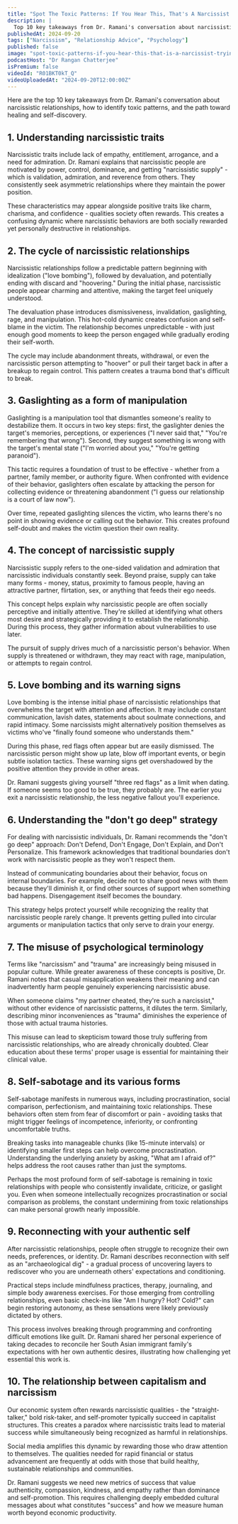 ```yaml
---
title: "Spot The Toxic Patterns: If You Hear This, That's A Narcissist Trying To Trap You! | Dr. Ramani"
description: |
  Top 10 key takeaways from Dr. Ramani's conversation about narcissistic relationships, how to identify toxic patterns, and the path toward healing and self-discovery.
publishedAt: 2024-09-20
tags: ["Narcissism", "Relationship Advice", "Psychology"]
published: false
image: "spot-toxic-patterns-if-you-hear-this-that-is-a-narcissist-trying-to-trap-you-ramani.jpg"
podcastHost: "Dr Rangan Chatterjee"
isPremium: false
videoId: "R01BKT0kT_Q"
videoUploadedAt: "2024-09-20T12:00:00Z"
---
```



<PodcastSummaryPageLayout frontmatter={frontmatter}>
Here are the top 10 key takeaways from Dr. Ramani's conversation about narcissistic relationships, how to identify toxic patterns, and the path toward healing and self-discovery.

## 1. Understanding narcissistic traits

Narcissistic traits include lack of empathy, entitlement, arrogance, and a need for admiration. Dr. Ramani explains that narcissistic people are motivated by power, control, dominance, and getting "narcissistic supply" - which is validation, admiration, and reverence from others. They consistently seek asymmetric relationships where they maintain the power position.

These characteristics may appear alongside positive traits like charm, charisma, and confidence - qualities society often rewards. This creates a confusing dynamic where narcissistic behaviors are both socially rewarded yet personally destructive in relationships.

## 2. The cycle of narcissistic relationships

Narcissistic relationships follow a predictable pattern beginning with idealization ("love bombing"), followed by devaluation, and potentially ending with discard and "hoovering." During the initial phase, narcissistic people appear charming and attentive, making the target feel uniquely understood.

The devaluation phase introduces dismissiveness, invalidation, gaslighting, rage, and manipulation. This hot-cold dynamic creates confusion and self-blame in the victim. The relationship becomes unpredictable - with just enough good moments to keep the person engaged while gradually eroding their self-worth.

The cycle may include abandonment threats, withdrawal, or even the narcissistic person attempting to "hoover" or pull their target back in after a breakup to regain control. This pattern creates a trauma bond that's difficult to break.

## 3. Gaslighting as a form of manipulation

Gaslighting is a manipulation tool that dismantles someone's reality to destabilize them. It occurs in two key steps: first, the gaslighter denies the target's memories, perceptions, or experiences ("I never said that," "You're remembering that wrong"). Second, they suggest something is wrong with the target's mental state ("I'm worried about you," "You're getting paranoid").

This tactic requires a foundation of trust to be effective - whether from a partner, family member, or authority figure. When confronted with evidence of their behavior, gaslighters often escalate by attacking the person for collecting evidence or threatening abandonment ("I guess our relationship is a court of law now").

Over time, repeated gaslighting silences the victim, who learns there's no point in showing evidence or calling out the behavior. This creates profound self-doubt and makes the victim question their own reality.

## 4. The concept of narcissistic supply

Narcissistic supply refers to the one-sided validation and admiration that narcissistic individuals constantly seek. Beyond praise, supply can take many forms - money, status, proximity to famous people, having an attractive partner, flirtation, sex, or anything that feeds their ego needs.

This concept helps explain why narcissistic people are often socially perceptive and initially attentive. They're skilled at identifying what others most desire and strategically providing it to establish the relationship. During this process, they gather information about vulnerabilities to use later.

The pursuit of supply drives much of a narcissistic person's behavior. When supply is threatened or withdrawn, they may react with rage, manipulation, or attempts to regain control.

## 5. Love bombing and its warning signs

Love bombing is the intense initial phase of narcissistic relationships that overwhelms the target with attention and affection. It may include constant communication, lavish dates, statements about soulmate connections, and rapid intimacy. Some narcissists might alternatively position themselves as victims who've "finally found someone who understands them."

During this phase, red flags often appear but are easily dismissed. The narcissistic person might show up late, blow off important events, or begin subtle isolation tactics. These warning signs get overshadowed by the positive attention they provide in other areas.

Dr. Ramani suggests giving yourself "three red flags" as a limit when dating. If someone seems too good to be true, they probably are. The earlier you exit a narcissistic relationship, the less negative fallout you'll experience.

## 6. Understanding the "don't go deep" strategy

For dealing with narcissistic individuals, Dr. Ramani recommends the "don't go deep" approach: Don't Defend, Don't Engage, Don't Explain, and Don't Personalize. This framework acknowledges that traditional boundaries don't work with narcissistic people as they won't respect them.

Instead of communicating boundaries about their behavior, focus on internal boundaries. For example, decide not to share good news with them because they'll diminish it, or find other sources of support when something bad happens. Disengagement itself becomes the boundary.

This strategy helps protect yourself while recognizing the reality that narcissistic people rarely change. It prevents getting pulled into circular arguments or manipulation tactics that only serve to drain your energy.

## 7. The misuse of psychological terminology

Terms like "narcissism" and "trauma" are increasingly being misused in popular culture. While greater awareness of these concepts is positive, Dr. Ramani notes that casual misapplication weakens their meaning and can inadvertently harm people genuinely experiencing narcissistic abuse.

When someone claims "my partner cheated, they're such a narcissist," without other evidence of narcissistic patterns, it dilutes the term. Similarly, describing minor inconveniences as "trauma" diminishes the experience of those with actual trauma histories.

This misuse can lead to skepticism toward those truly suffering from narcissistic relationships, who are already chronically doubted. Clear education about these terms' proper usage is essential for maintaining their clinical value.

## 8. Self-sabotage and its various forms

Self-sabotage manifests in numerous ways, including procrastination, social comparison, perfectionism, and maintaining toxic relationships. These behaviors often stem from fear of discomfort or pain - avoiding tasks that might trigger feelings of incompetence, inferiority, or confronting uncomfortable truths.

Breaking tasks into manageable chunks (like 15-minute intervals) or identifying smaller first steps can help overcome procrastination. Understanding the underlying anxiety by asking, "What am I afraid of?" helps address the root causes rather than just the symptoms.

Perhaps the most profound form of self-sabotage is remaining in toxic relationships with people who consistently invalidate, criticize, or gaslight you. Even when someone intellectually recognizes procrastination or social comparison as problems, the constant undermining from toxic relationships can make personal growth nearly impossible.

## 9. Reconnecting with your authentic self

After narcissistic relationships, people often struggle to recognize their own needs, preferences, or identity. Dr. Ramani describes reconnection with self as an "archaeological dig" - a gradual process of uncovering layers to rediscover who you are underneath others' expectations and conditioning.

Practical steps include mindfulness practices, therapy, journaling, and simple body awareness exercises. For those emerging from controlling relationships, even basic check-ins like "Am I hungry? Hot? Cold?" can begin restoring autonomy, as these sensations were likely previously dictated by others.

This process involves breaking through programming and confronting difficult emotions like guilt. Dr. Ramani shared her personal experience of taking decades to reconcile her South Asian immigrant family's expectations with her own authentic desires, illustrating how challenging yet essential this work is.

## 10. The relationship between capitalism and narcissism

Our economic system often rewards narcissistic qualities - the "straight-talker," bold risk-taker, and self-promoter typically succeed in capitalist structures. This creates a paradox where narcissistic traits lead to material success while simultaneously being recognized as harmful in relationships.

Social media amplifies this dynamic by rewarding those who draw attention to themselves. The qualities needed for rapid financial or status advancement are frequently at odds with those that build healthy, sustainable relationships and communities.

Dr. Ramani suggests we need new metrics of success that value authenticity, compassion, kindness, and empathy rather than dominance and self-promotion. This requires challenging deeply embedded cultural messages about what constitutes "success" and how we measure human worth beyond economic productivity.

</PodcastSummaryPageLayout>
